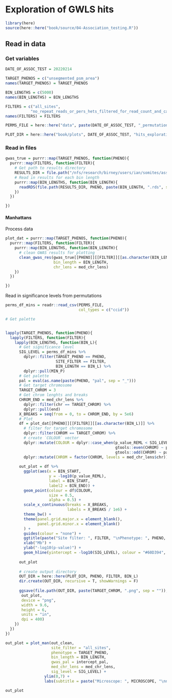 # Exploration of GWLS hits

```r
library(here)
source(here::here("book/source/04-Association_testing.R"))
```

## Read in data

### Get variables
```r
DATE_OF_ASSOC_TEST = 20220214

TARGET_PHENOS = c("unsegmented_psm_area")
names(TARGET_PHENOS) = TARGET_PHENOS

BIN_LENGTHS = c(5000)
names(BIN_LENGTHS) = BIN_LENGTHS

FILTERS = c("all_sites",
           "no_repeat_reads_or_pers_hets_filtered_for_read_count_and_cab_prop")
names(FILTERS) = FILTERS

PERMS_FILE = here::here("data", paste(DATE_OF_ASSOC_TEST, "_permutation_mins.csv", sep = ""))

PLOT_DIR = here::here("book/plots", DATE_OF_ASSOC_TEST, "hits_exploration")

```

### Read in files

```r
gwas_true = purrr::map(TARGET_PHENOS, function(PHENO){
  purrr::map(FILTERS, function(FILTER){
    # Get path to results directory
    RESULTS_DIR = file.path("/nfs/research/birney/users/ian/somites/association_testing", DATE_OF_ASSOC_TEST, FILTER, "true_results")
    # Read in results for each bin length
    purrr::map(BIN_LENGTHS, function(BIN_LENGTH){
      readRDS(file.path(RESULTS_DIR, PHENO, paste(BIN_LENGTH, ".rds", sep = "")))
    })
  })

})
```

#### Manhattans

Process data
```r
plot_dat = purrr::map(TARGET_PHENOS, function(PHENO){
  purrr::map(FILTERS, function(FILTER){
    purrr::map(BIN_LENGTHS, function(BIN_LENGTH){
      # clean GWAS results for plotting
      clean_gwas_res(gwas_true[[PHENO]][[FILTER]][[as.character(BIN_LENGTH)]],
                     bin_length = BIN_LENGTH,
                     chr_lens = med_chr_lens)
    })
  })

})

```

Read in significance levels from permutations

```r
perms_df_mins = readr::read_csv(PERMS_FILE,
                                col_types = c("ccid"))
```

```r
# Get palette


lapply(TARGET_PHENOS, function(PHENO){
  lapply(FILTERS, function(FILTER){
    lapply(BIN_LENGTHS, function(BIN_L){
      # Get significance level
      SIG_LEVEL = perms_df_mins %>% 
        dplyr::filter(TARGET_PHENO == PHENO,
                      SITE_FILTER == FILTER,
                      BIN_LENGTH == BIN_L) %>% 
        dplyr::pull(MIN_P)
      # Get palette
      pal = eval(as.name(paste(PHENO, "pal", sep = "_")))
      # Get target chromosome
      TARGET_CHROM = 3
      # Get chrom lenghts and breaks
      CHROM_END = med_chr_lens %>% 
        dplyr::filter(chr == TARGET_CHROM) %>% 
        dplyr::pull(end)
      X_BREAKS = seq(from = 0, to = CHROM_END, by = 5e6)
      # Plot
      df = plot_dat[[PHENO]][[FILTER]][[as.character(BIN_L)]] %>%
        # filter for target chromosome
        dplyr::filter(CHROM == TARGET_CHROM) %>% 
        # create `COLOUR` vector
        dplyr::mutate(COLOUR = dplyr::case_when(p_value_REML < SIG_LEVEL ~ pal[1],
                                                gtools::even(CHROM) ~ pal[2],
                                                gtools::odd(CHROM) ~ pal[3])) %>% 
        dplyr::mutate(CHROM = factor(CHROM, levels = med_chr_lens$chr)) 
      
      out_plot = df %>% 
        ggplot(aes(x = BIN_START,
                   y = -log10(p_value_REML),
                   label = BIN_START,
                   label2 = BIN_END)) + 
        geom_point(colour = df$COLOUR,
                   size = 0.5,
                   alpha = 0.5) +
        scale_x_continuous(breaks = X_BREAKS,
                           labels = X_BREAKS / 1e6) +
        theme_bw() +
        theme(panel.grid.major.x = element_blank(),
              panel.grid.minor.x = element_blank()
        ) +
        guides(colour = "none") +
        ggtitle(paste("Site filter: ", FILTER, "\nPhenotype: ", PHENO, "\nBin length: ",  BIN_L, sep = "")) +
        xlab("Mb") +
        ylab("-log10(p-value)") + 
        geom_hline(yintercept = -log10(SIG_LEVEL), colour = "#60D394", linetype = "dashed")
      
      out_plot
      
      # create output directory
      OUT_DIR = here::here(PLOT_DIR, PHENO, FILTER, BIN_L)
      dir.create(OUT_DIR, recursive = T, showWarnings = F)
      
      ggsave(file.path(OUT_DIR, paste(TARGET_CHROM, ".png", sep = "")),
       out_plot,
       device = "png",
       width = 9.6,
       height = 6,
       units = "in",
       dpi = 400)
    })
  })
})

out_plot = plot_man(out_clean,
                    site_filter = "all_sites",
                    phenotype = TARGET_PHENO,
                    bin_length = BIN_LENGTH, 
                    gwas_pal = intercept_pal,
                    med_chr_lens = med_chr_lens,
                    sig_level = SIG_LEVEL) +
                 ylim(0,7) + 
                 labs(subtitle = paste("Microscope: ", MICROSCOPE, "\nn samples: ", N_SAMPLES, sep = ""))

out_plot
```


